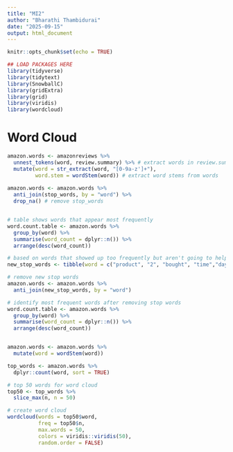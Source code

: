 ---
title: "MI2"
author: "Bharathi Thambidurai"
date: "2025-09-15"
output: html_document
---

```{r setup, include=FALSE}
knitr::opts_chunk$set(echo = TRUE)
```


```{r}
## LOAD PACKAGES HERE
library(tidyverse)
library(tidytext)
library(SnowballC)
library(gridExtra)
library(grid)
library(viridis)
library(wordcloud)
```

# Word Cloud

```{r}
amazon.words <- amazonreviews %>%
  unnest_tokens(word, review.summary) %>% # extract words in review.summary column
  mutate(word = str_extract(word, "[0-9a-z']+"),
         word.stem = wordStem(word)) # extract word stems from words
  
amazon.words <- amazon.words %>%
  anti_join(stop_words, by = "word") %>% 
  drop_na() # remove stop_words


# table shows words that appear most frequently
word.count.table <- amazon.words %>%
  group_by(word) %>%
  summarise(word_count = dplyr::n()) %>%
  arrange(desc(word_count))

# based on words that showed up too frequently but aren't going to help us understand content in the review
new_stop_words <- tibble(word = c("product", "2", "bought", "time","day","taking","found","buy","3","amazon","item", "l", "5","purchased","makes", "recommend","review"))

# remove new stop words
amazon.words <- amazon.words %>%
  anti_join(new_stop_words, by = "word")

# identify most frequent words after removing stop words
word.count.table <- amazon.words %>%
  group_by(word) %>%
  summarise(word_count = dplyr::n()) %>%
  arrange(desc(word_count))


amazon.words <- amazon.words %>%
  mutate(word = wordStem(word)) 

top_words <- amazon.words %>%
  dplyr::count(word, sort = TRUE)

# top 50 words for word cloud
top50 <- top_words %>%
  slice_max(n, n = 50)

# create word cloud
wordcloud(words = top50$word,
          freq = top50$n,
          max.words = 50,
          colors = viridis::viridis(50),
          random.order = FALSE)
 
```




